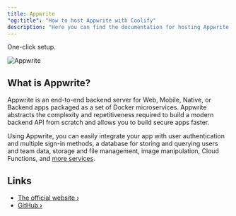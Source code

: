 ```yaml
---
title: Appwrite
"og:title": "How to host Appwrite with Coolify"
description: "Here you can find the documentation for hosting Appwrite with Coolify."
---
```


One-click setup.

![Appwrite](https://raw.githubusercontent.com/appwrite/appwrite/main/public/images/banner.png)

## What is Appwrite?

Appwrite is an end-to-end backend server for Web, Mobile, Native, or Backend apps packaged as a set of Docker microservices. Appwrite abstracts the complexity and repetitiveness required to build a modern backend API from scratch and allows you to build secure apps faster.

Using Appwrite, you can easily integrate your app with user authentication and multiple sign-in methods, a database for storing and querying users and team data, storage and
file management, image manipulation, Cloud Functions, and [more services](https://appwrite.io/docs).

## Links

- [The official website ›](https://appwrite.io)
- [GitHub ›](https://github.com/appwrite/appwrite)
